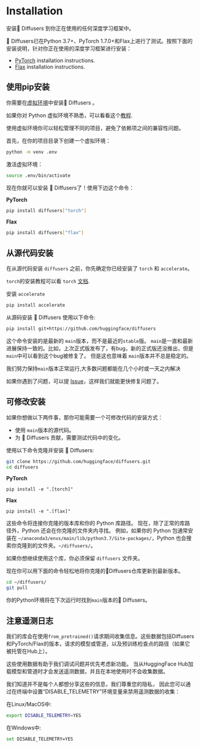 <!--Copyright 2023 The HuggingFace Team. All rights reserved.

Licensed under the Apache License, Version 2.0 (the "License"); you may not use this file except in compliance with
the License. You may obtain a copy of the License at

http://www.apache.org/licenses/LICENSE-2.0

Unless required by applicable law or agreed to in writing, software distributed under the License is distributed on
an "AS IS" BASIS, WITHOUT WARRANTIES OR CONDITIONS OF ANY KIND, either express or implied. See the License for the
specific language governing permissions and limitations under the License.
-->

# Installation

安装🤗 Diffusers 到你正在使用的任何深度学习框架中。

🤗 Diffusers已在Python 3.7+、PyTorch 1.7.0+和Flax上进行了测试。按照下面的安装说明，针对你正在使用的深度学习框架进行安装：

- [PyTorch](https://pytorch.org/get-started/locally/) installation instructions.
- [Flax](https://flax.readthedocs.io/en/latest/) installation instructions.

## 使用pip安装

你需要在[虚拟环境](https://docs.python.org/3/library/venv.html)中安装🤗 Diffusers 。

如果你对 Python 虚拟环境不熟悉，可以看看这个[教程](https://packaging.python.org/guides/installing-using-pip-and-virtual-environments/).

使用虚拟环境你可以轻松管理不同的项目，避免了依赖项之间的兼容性问题。

首先，在你的项目目录下创建一个虚拟环境：

```bash
python -m venv .env
```

激活虚拟环境：

```bash
source .env/bin/activate
```

现在你就可以安装 🤗 Diffusers了！使用下边这个命令：

**PyTorch**

```bash
pip install diffusers["torch"]
```

**Flax**

```bash
pip install diffusers["flax"]
```

## 从源代码安装

在从源代码安装 `diffusers` 之前，你先确定你已经安装了 `torch` 和 `accelerate`。

`torch`的安装教程可以看 `torch` [文档](https://pytorch.org/get-started/locally/#start-locally).

安装 `accelerate`

```bash
pip install accelerate
```

从源码安装 🤗 Diffusers 使用以下命令:

```bash
pip install git+https://github.com/huggingface/diffusers
```

这个命令安装的是最新的 `main`版本，而不是最近的`stable`版。
`main`是一直和最新进展保持一致的。比如，上次正式版发布了，有bug，新的正式版还没推出，但是`main`中可以看到这个bug被修复了。
但是这也意味着 `main`版本并不总是稳定的。

我们努力保持`main`版本正常运行,大多数问题都能在几个小时或一天之内解决

如果你遇到了问题，可以提 [Issue](https://github.com/huggingface/transformers/issues)，这样我们就能更快修复问题了。

## 可修改安装

如果你想做以下两件事，那你可能需要一个可修改代码的安装方式：

* 使用 `main`版本的源代码。
* 为 🤗 Diffusers 贡献，需要测试代码中的变化。

使用以下命令克隆并安装 🤗 Diffusers:

```bash
git clone https://github.com/huggingface/diffusers.git
cd diffusers
```

**PyTorch**

```
pip install -e ".[torch]"
```

**Flax**

```
pip install -e ".[flax]"
```

这些命令将连接你克隆的版本库和你的 Python 库路径。
现在，除了正常的库路径外，Python 还会在你克隆的文件夹内寻找。
例如，如果你的 Python 包通常安装在 `~/anaconda3/envs/main/lib/python3.7/Site-packages/`，Python 也会搜索你克隆到的文件夹。`~/diffusers/`。

<Tip warning={true}>

如果你想继续使用这个库，你必须保留 `diffusers` 文件夹。

</Tip>


现在你可以用下面的命令轻松地将你克隆的🤗Diffusers仓库更新到最新版本。

```bash
cd ~/diffusers/
git pull
```

你的Python环境将在下次运行时找到`main`版本的🤗 Diffusers。

## 注意遥测日志

我们的库会在使用`from_pretrained()`请求期间收集信息。这些数据包括Diffusers和PyTorch/Flax的版本，请求的模型或管道，以及预训练检查点的路径（如果它被托管在Hub上）。

这些使用数据有助于我们调试问题并优先考虑新功能。
当从HuggingFace Hub加载模型和管道时才会发送遥测数据，并且在本地使用时不会收集数据。

我们知道并不是每个人都想分享这些的信息，我们尊重您的隐私，
因此您可以通过在终端中设置“DISABLE_TELEMETRY”环境变量来禁用遥测数据的收集：


在Linux/MacOS中:
```bash
export DISABLE_TELEMETRY=YES
```

在Windows中:
```bash
set DISABLE_TELEMETRY=YES
```